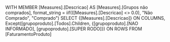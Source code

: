 WITH
MEMBER [Measures].[Descricao] AS
    [Measures].[Grupos não comprados], format_string = iif(([Measures].[Descricao] <> 0.0), "Não Comprado", "Comprado")
SELECT
{[Measures].[Descricao]} ON COLUMNS,
Except([grupoproduto].[Todos].Children, {[grupoproduto].[NAO INFORMADO], [grupoproduto].[SUPER RODO]}) ON ROWS
FROM [FaturamentoProduto]